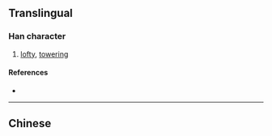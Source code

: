 {{also|嶔}}
{{character info/new}}
==Translingual==

===Han character===
{{Han char|rn=46|rad=山|as=09|sn=12|four=|canj=UCNO,XUCNO|ids=⿱山钦}}

# [[lofty]], [[towering]]

====References====
* {{Han ref|kx=0316.381|hdz=10787.190|uh=5D5A|ud=23898}}

----

==Chinese==
{{zh-see|嶔}}